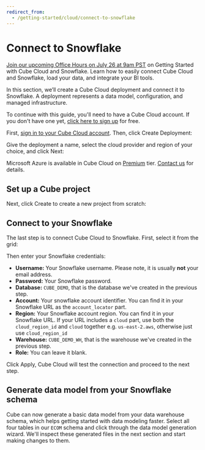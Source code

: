 ```yaml
---
redirect_from:
  - /getting-started/cloud/connect-to-snowflake
---
```


# Connect to Snowflake

<InfoBox heading="Get Started with Cube Cloud & Snowflake">

[Join our upcoming Office Hours on July 26 at 9am PST](https://cube.dev/events/unlock-data-cube-snowflake)
on Getting Started with Cube Cloud and Snowflake. Learn how to easily connect
Cube Cloud and Snowflake, load your data, and integrate your BI tools.

</InfoBox>

In this section, we’ll create a Cube Cloud deployment and connect it to
Snowflake. A deployment represents a data model, configuration, and managed
infrastructure.

To continue with this guide, you'll need to have a Cube Cloud account. If you
don't have one yet, [click here to sign up][cube-cloud-signup] for free.

First, [sign in to your Cube Cloud account][cube-cloud-signin]. Then,
click <Btn>Create Deployment</Btn>:

Give the deployment a name, select the cloud provider and region of your choice,
and click <Btn>Next</Btn>:

<Screenshot
  alt="Cube Cloud Create Deployment Screen"
  src="https://ucarecdn.com/2338323e-0db8-4224-8e7a-3b4daf9c60ec/"
/>

<SuccessBox>

Microsoft Azure is available in Cube Cloud on
[Premium](https://cube.dev/pricing) tier. [Contact us](https://cube.dev/contact)
for details.

</SuccessBox>

## Set up a Cube project

Next, click <Btn>Create</Btn> to create a new project from scratch:

<Screenshot
  alt="Cube Cloud Upload Project Screen"
  src="https://ucarecdn.com/46b72b61-b650-4271-808d-55203f1c8d8b/"
/>

## Connect to your Snowflake

The last step is to connect Cube Cloud to Snowflake. First, select it from the
grid:

<Screenshot
  alt="Cube Cloud Setup Database Screen"
  src="https://ucarecdn.com/1d656ba9-dd83-4ff4-a59e-8b5f97a9ddcc/"
/>

Then enter your Snowflake credentials:

- **Username:** Your Snowflake username. Please note, it is usually **not** your
  email address.
- **Password:** Your Snowflake password.
- **Database:** `CUBE_DEMO`, that is the database we've created in the previous
  step.
- **Account:** Your snowflake account identifier. You can find it in your
  Snowflake URL as the `account_locator` part.
- **Region:** Your Snowflake account region. You can find it in your Snowflake
  URL. If your URL includes a `cloud` part, use both the `cloud_region_id` and
  `cloud` together e.g. `us-east-2.aws`, otherwise just use `cloud_region_id`
- **Warehouse:** `CUBE_DEMO_WH`, that is the warehouse we've created in the
  previous step.
- **Role:** You can leave it blank.

Click <Btn>Apply</Btn>, Cube Cloud will test the connection and proceed to the
next step.

## Generate data model from your Snowflake schema

Cube can now generate a basic data model from your data warehouse schema, which
helps getting started with data modeling faster. Select all four tables in our
`ECOM` schema and click through the data model generation wizard. We'll inspect
these generated files in the next section and start making changes to them.

[aws-docs-sec-group]:
  https://docs.aws.amazon.com/vpc/latest/userguide/security-groups.html
[aws-docs-sec-group-rule]:
  https://docs.aws.amazon.com/vpc/latest/userguide/security-group-rules.html
[cube-cloud-signin]: https://cubecloud.dev/auth
[cube-cloud-signup]: https://cubecloud.dev/auth/signup
[ref-conf-db]: /product/configuration/data-sources
[ref-getting-started-cloud-generate-models]:
  /getting-started/cloud/generate-models
